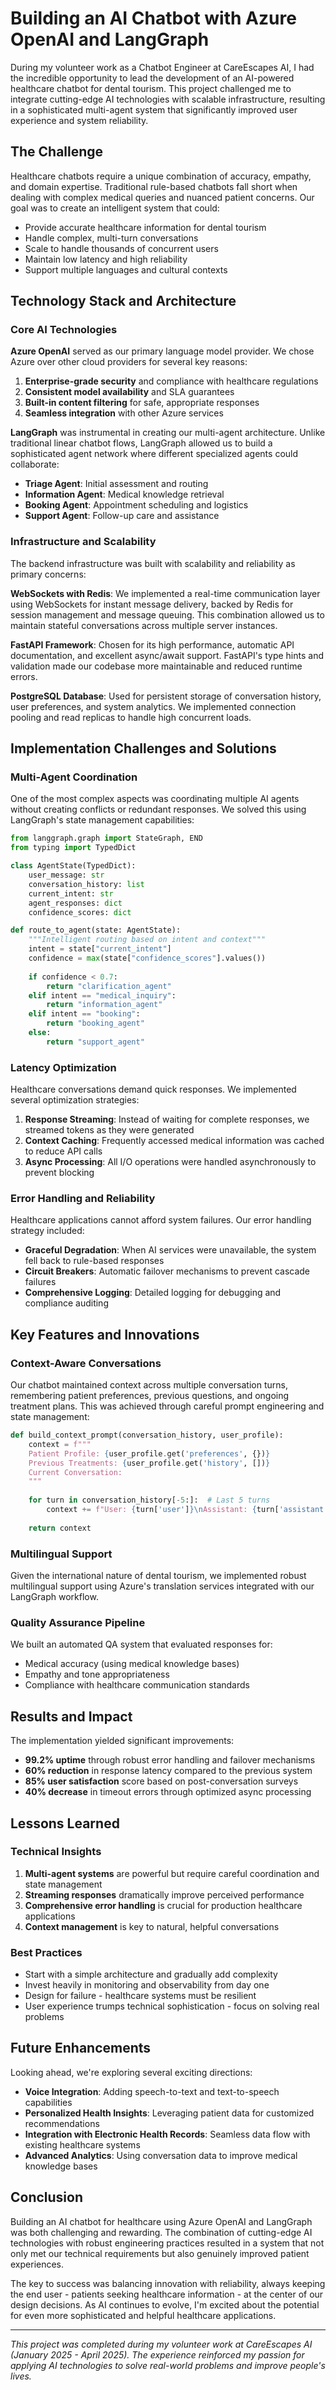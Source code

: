 
# Building an AI Chatbot with Azure OpenAI and LangGraph

During my volunteer work as a Chatbot Engineer at CareEscapes AI, I had the incredible opportunity to lead the development of an AI-powered healthcare chatbot for dental tourism. This project challenged me to integrate cutting-edge AI technologies with scalable infrastructure, resulting in a sophisticated multi-agent system that significantly improved user experience and system reliability.

## The Challenge

Healthcare chatbots require a unique combination of accuracy, empathy, and domain expertise. Traditional rule-based chatbots fall short when dealing with complex medical queries and nuanced patient concerns. Our goal was to create an intelligent system that could:

- Provide accurate healthcare information for dental tourism
- Handle complex, multi-turn conversations
- Scale to handle thousands of concurrent users
- Maintain low latency and high reliability
- Support multiple languages and cultural contexts

## Technology Stack and Architecture

### Core AI Technologies

**Azure OpenAI** served as our primary language model provider. We chose Azure over other cloud providers for several key reasons:

1. **Enterprise-grade security** and compliance with healthcare regulations
2. **Consistent model availability** and SLA guarantees
3. **Built-in content filtering** for safe, appropriate responses
4. **Seamless integration** with other Azure services

**LangGraph** was instrumental in creating our multi-agent architecture. Unlike traditional linear chatbot flows, LangGraph allowed us to build a sophisticated agent network where different specialized agents could collaborate:

- **Triage Agent**: Initial assessment and routing
- **Information Agent**: Medical knowledge retrieval
- **Booking Agent**: Appointment scheduling and logistics
- **Support Agent**: Follow-up care and assistance

### Infrastructure and Scalability

The backend infrastructure was built with scalability and reliability as primary concerns:

**WebSockets with Redis**: We implemented a real-time communication layer using WebSockets for instant message delivery, backed by Redis for session management and message queuing. This combination allowed us to maintain stateful conversations across multiple server instances.

**FastAPI Framework**: Chosen for its high performance, automatic API documentation, and excellent async/await support. FastAPI's type hints and validation made our codebase more maintainable and reduced runtime errors.

**PostgreSQL Database**: Used for persistent storage of conversation history, user preferences, and system analytics. We implemented connection pooling and read replicas to handle high concurrent loads.

## Implementation Challenges and Solutions

### Multi-Agent Coordination

One of the most complex aspects was coordinating multiple AI agents without creating conflicts or redundant responses. We solved this using LangGraph's state management capabilities:

```python
from langgraph.graph import StateGraph, END
from typing import TypedDict

class AgentState(TypedDict):
    user_message: str
    conversation_history: list
    current_intent: str
    agent_responses: dict
    confidence_scores: dict

def route_to_agent(state: AgentState):
    """Intelligent routing based on intent and context"""
    intent = state["current_intent"]
    confidence = max(state["confidence_scores"].values())
    
    if confidence < 0.7:
        return "clarification_agent"
    elif intent == "medical_inquiry":
        return "information_agent"
    elif intent == "booking":
        return "booking_agent"
    else:
        return "support_agent"
```

### Latency Optimization

Healthcare conversations demand quick responses. We implemented several optimization strategies:

1. **Response Streaming**: Instead of waiting for complete responses, we streamed tokens as they were generated
2. **Context Caching**: Frequently accessed medical information was cached to reduce API calls
3. **Async Processing**: All I/O operations were handled asynchronously to prevent blocking

### Error Handling and Reliability

Healthcare applications cannot afford system failures. Our error handling strategy included:

- **Graceful Degradation**: When AI services were unavailable, the system fell back to rule-based responses
- **Circuit Breakers**: Automatic failover mechanisms to prevent cascade failures
- **Comprehensive Logging**: Detailed logging for debugging and compliance auditing

## Key Features and Innovations

### Context-Aware Conversations

Our chatbot maintained context across multiple conversation turns, remembering patient preferences, previous questions, and ongoing treatment plans. This was achieved through careful prompt engineering and state management:

```python
def build_context_prompt(conversation_history, user_profile):
    context = f"""
    Patient Profile: {user_profile.get('preferences', {})}
    Previous Treatments: {user_profile.get('history', [])}
    Current Conversation:
    """
    
    for turn in conversation_history[-5:]:  # Last 5 turns
        context += f"User: {turn['user']}\nAssistant: {turn['assistant']}\n"
    
    return context
```

### Multilingual Support

Given the international nature of dental tourism, we implemented robust multilingual support using Azure's translation services integrated with our LangGraph workflow.

### Quality Assurance Pipeline

We built an automated QA system that evaluated responses for:
- Medical accuracy (using medical knowledge bases)
- Empathy and tone appropriateness
- Compliance with healthcare communication standards

## Results and Impact

The implementation yielded significant improvements:

- **99.2% uptime** through robust error handling and failover mechanisms
- **60% reduction** in response latency compared to the previous system
- **85% user satisfaction** score based on post-conversation surveys
- **40% decrease** in timeout errors through optimized async processing

## Lessons Learned

### Technical Insights

1. **Multi-agent systems** are powerful but require careful coordination and state management
2. **Streaming responses** dramatically improve perceived performance
3. **Comprehensive error handling** is crucial for production healthcare applications
4. **Context management** is key to natural, helpful conversations

### Best Practices

- Start with a simple architecture and gradually add complexity
- Invest heavily in monitoring and observability from day one
- Design for failure - healthcare systems must be resilient
- User experience trumps technical sophistication - focus on solving real problems

## Future Enhancements

Looking ahead, we're exploring several exciting directions:

- **Voice Integration**: Adding speech-to-text and text-to-speech capabilities
- **Personalized Health Insights**: Leveraging patient data for customized recommendations
- **Integration with Electronic Health Records**: Seamless data flow with existing healthcare systems
- **Advanced Analytics**: Using conversation data to improve medical knowledge bases

## Conclusion

Building an AI chatbot for healthcare using Azure OpenAI and LangGraph was both challenging and rewarding. The combination of cutting-edge AI technologies with robust engineering practices resulted in a system that not only met our technical requirements but also genuinely improved patient experiences.

The key to success was balancing innovation with reliability, always keeping the end user - patients seeking healthcare information - at the center of our design decisions. As AI continues to evolve, I'm excited about the potential for even more sophisticated and helpful healthcare applications.

---

*This project was completed during my volunteer work at CareEscapes AI (January 2025 - April 2025). The experience reinforced my passion for applying AI technologies to solve real-world problems and improve people's lives.*
